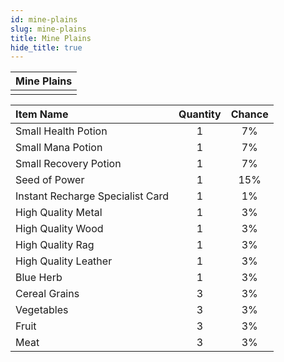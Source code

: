 ---
id: mine-plains
slug: mine-plains
title: Mine Plains
hide_title: true
---


| Mine Plains |
| :------------: |
| <MapIcon iconId="3"/> |

|Item Name|Quantity|Chance|
|:--|:-:|:-:|
| <ItemIcon iconId="1002" height="32" /> Small Health Potion|1|7%|
| <ItemIcon iconId="1005" height="32" /> Small Mana Potion|1|7%|
| <ItemIcon iconId="1008" height="32" /> Small Recovery Potion|1|7%|
| <ItemIcon iconId="1012" height="32" /> Seed of Power|1|15%|
| <ItemIcon iconId="2144" height="32" /> Instant Recharge Specialist Card|1|1%|
| <ItemIcon iconId="2036" height="32" /> High Quality Metal|1|3%|
| <ItemIcon iconId="2040" height="32" /> High Quality Wood|1|3%|
| <ItemIcon iconId="2044" height="32" /> High Quality Rag|1|3%|
| <ItemIcon iconId="2048" height="32" /> High Quality Leather|1|3%|
| <ItemIcon iconId="2100" height="32" /> Blue Herb|1|3%|
| <ItemIcon iconId="2114" height="32" /> Cereal Grains|3|3%|
| <ItemIcon iconId="2115" height="32" /> Vegetables|3|3%|
| <ItemIcon iconId="2116" height="32" /> Fruit|3|3%|
| <ItemIcon iconId="2117" height="32" /> Meat|3|3%|

